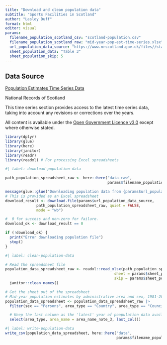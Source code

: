 ```yaml
---
title: "Download and clean population data"
subtitle: "Sports Facilities in Scotland"
author: "Lesley Duff"
format: html
editor: visual
params:
  filename_population_scotland_csv: "scotland-population.csv"
  filename_population_scotland_raw: "mid-year-pop-est-time-series.xlsx"
  url_population_data_source: "https://www.nrscotland.gov.uk/files//statistics/population-estimates/mid-year-pop-est-time-series.xlsx"
  sheet_population_data: "Table 3"
  sheet_population_skip: 5
---
```


## Data Source

[Population Estimates Time Series Data](https://www.nrscotland.gov.uk/statistics-and-data/statistics/statistics-by-theme/population/population-estimates/mid-year-population-estimates/population-estimates-time-series-data)

National Records of Scotland

This time series section provides access to the latest time series data, taking into account any revisions or corrections over the years.

All content is available under the [Open Government Licence v3.0](https://www.nationalarchives.gov.uk/doc/open-government-licence/ "Link to Open Government Licence v3.0") except where otherwise stated.

```r
library(dplyr)
library(glue)
library(here)
library(janitor)
library(readr)
library(readxl) # For processing Excel spreadsheets
```

```r
#| label: download-population-data

path_population_spreadsheet_raw <- here::here("data-raw",
                                              params$filename_population_scotland_raw)

message(glue::glue("Downloading population data from {params$url_population_data_source}"))
# This is provided as an Excel spreadsheet
download_result <- download.file(params$url_population_data_source,
              path_population_spreadsheet_raw, quiet = FALSE,
              mode = "wb")

#  0 for success and non-zero for failure.
download_ok <- download_result == 0

if (!download_ok) {
  print("Error downloading population file")
  stop()
}
```

```r
#| label: clean-population-data

# Read the spreadsheet file
population_data_spreadsheet_raw <- readxl::read_xlsx(path_population_spreadsheet_raw,
                                                 sheet = params$sheet_population_data,
                                                 skip = params$sheet_population_skip) |>
  janitor::clean_names()

# Get the sheet out of the spreadsheet
# Mid-year population estimates by administrative area and sex, 1981-2022 [note 1] [note 2]
population_data_spreadsheet <- population_data_spreadsheet_raw |>
  filter(sex == "Persons", area_type == "Country", area_type == "Council area") |>

  # Keep the last column as the 'latest' year of poopulation data available
  select(area_type, area_name = area_name_note_3, last_col())
```


```r
#| label: write-population-data
write_csv(population_data_spreadsheet, here::here("data",
                                                  params$filename_population_scotland_csv))
```
